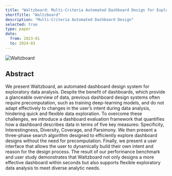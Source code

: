 ```yaml
---
title: "Waltzboard: Multi-Criteria Automated Dashboard Design for Exploratory Analysis"
shortTitle: "Waltzboard"
description: "Multi-Criteria Automated Dashboard Design"
selected: true
type: paper
date:
  from: 2023-01
  to: 2024-03
---
```


![Waltzboard](/assets/waltzboard.jpg)

## Abstract

We present Waltzboard, an automated dashboard design system for exploratory data analysis. Despite the benefit of dashboards, which provide a glanceable overview of data, previous dashboard design systems often require precomputation, such as training deep-learning models, and do not adapt effectively to changes in the user’s intent during data analysis, hindering quick and flexible data exploration. To overcome these challenges, we introduce a dashboard evaluation framework that quantifies how a dashboard describes data in terms of five key measures: Specificity, Interestingness, Diversity, Coverage, and Parsimony. We then present a three-phase search algorithm designed to efficiently explore dashboard designs without the need for precomputation. Finally, we present a user interface that allows the user to dynamically build their own intent and reason for the design process. The result of our performance benchmark and user study demonstrates that Waltzboard not only designs a more effective dashboard within seconds but also supports flexible exploratory data analysis to meet diverse analytic needs.
